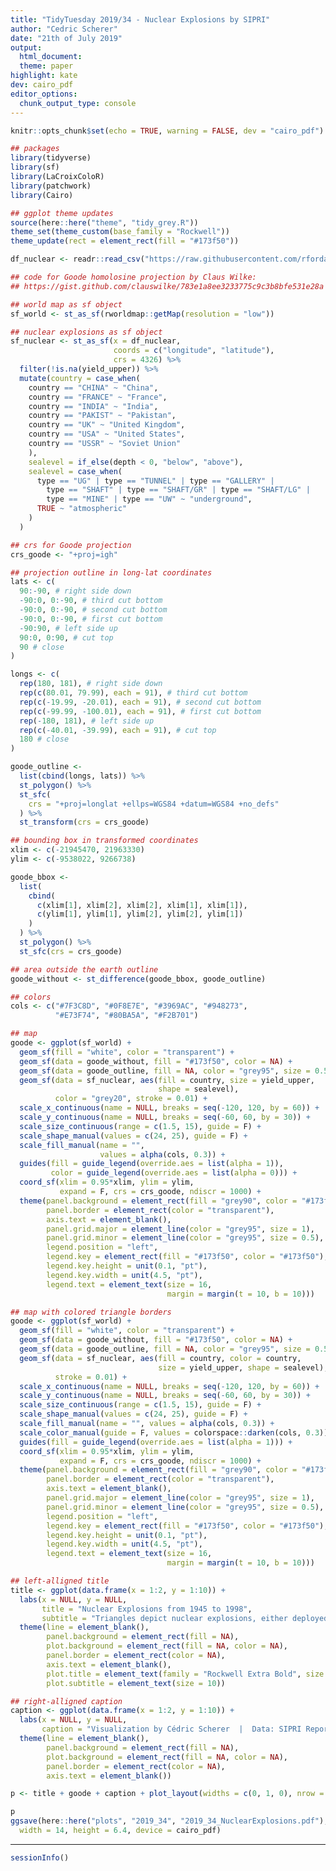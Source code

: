 ```yaml
---
title: "TidyTuesday 2019/34 - Nuclear Explosions by SIPRI"
author: "Cedric Scherer"
date: "21th of July 2019"
output:
  html_document:
  theme: paper
highlight: kate
dev: cairo_pdf
editor_options:
  chunk_output_type: console
---
```

  
```r
knitr::opts_chunk$set(echo = TRUE, warning = FALSE, dev = "cairo_pdf")
```

```r
## packages
library(tidyverse)
library(sf)
library(LaCroixColoR)
library(patchwork)
library(Cairo)

## ggplot theme updates
source(here::here("theme", "tidy_grey.R"))
theme_set(theme_custom(base_family = "Rockwell"))
theme_update(rect = element_rect(fill = "#173f50"))
```

```r
df_nuclear <- readr::read_csv("https://raw.githubusercontent.com/rfordatascience/tidytuesday/master/data/2019/2019-08-20/nuclear_explosions.csv")
```

```r
## code for Goode homolosine projection by Claus Wilke:
## https://gist.github.com/clauswilke/783e1a8ee3233775c9c3b8bfe531e28a

## world map as sf object
sf_world <- st_as_sf(rworldmap::getMap(resolution = "low"))

## nuclear explosions as sf object
sf_nuclear <- st_as_sf(x = df_nuclear,                         
                       coords = c("longitude", "latitude"),
                       crs = 4326) %>% 
  filter(!is.na(yield_upper)) %>% 
  mutate(country = case_when(
    country == "CHINA" ~ "China",
    country == "FRANCE" ~ "France",
    country == "INDIA" ~ "India",
    country == "PAKIST" ~ "Pakistan",
    country == "UK" ~ "United Kingdom",
    country == "USA" ~ "United States",
    country == "USSR" ~ "Soviet Union"
    ),
    sealevel = if_else(depth < 0, "below", "above"),
    sealevel = case_when(
      type == "UG" | type == "TUNNEL" | type == "GALLERY" |
        type == "SHAFT" | type == "SHAFT/GR" | type == "SHAFT/LG" |
        type == "MINE" | type == "UW" ~ "underground",
      TRUE ~ "atmospheric"
    )
  )

## crs for Goode projection
crs_goode <- "+proj=igh"

## projection outline in long-lat coordinates
lats <- c(
  90:-90, # right side down
  -90:0, 0:-90, # third cut bottom
  -90:0, 0:-90, # second cut bottom
  -90:0, 0:-90, # first cut bottom
  -90:90, # left side up
  90:0, 0:90, # cut top
  90 # close
)

longs <- c(
  rep(180, 181), # right side down
  rep(c(80.01, 79.99), each = 91), # third cut bottom
  rep(c(-19.99, -20.01), each = 91), # second cut bottom
  rep(c(-99.99, -100.01), each = 91), # first cut bottom
  rep(-180, 181), # left side up
  rep(c(-40.01, -39.99), each = 91), # cut top
  180 # close
)

goode_outline <- 
  list(cbind(longs, lats)) %>%
  st_polygon() %>%
  st_sfc(
    crs = "+proj=longlat +ellps=WGS84 +datum=WGS84 +no_defs"
  ) %>% 
  st_transform(crs = crs_goode)

## bounding box in transformed coordinates
xlim <- c(-21945470, 21963330)
ylim <- c(-9538022, 9266738)

goode_bbox <- 
  list(
    cbind(
      c(xlim[1], xlim[2], xlim[2], xlim[1], xlim[1]), 
      c(ylim[1], ylim[1], ylim[2], ylim[2], ylim[1])
    )
  ) %>%
  st_polygon() %>%
  st_sfc(crs = crs_goode)

## area outside the earth outline
goode_without <- st_difference(goode_bbox, goode_outline)

## colors
cols <- c("#7F3C8D", "#0F8E7E", "#3969AC", "#948273", 
          "#E73F74", "#80BA5A", "#F2B701")

## map
goode <- ggplot(sf_world) + 
  geom_sf(fill = "white", color = "transparent") +
  geom_sf(data = goode_without, fill = "#173f50", color = NA) +
  geom_sf(data = goode_outline, fill = NA, color = "grey95", size = 0.5/.pt) +
  geom_sf(data = sf_nuclear, aes(fill = country, size = yield_upper, 
                                 shape = sealevel),
          color = "grey20", stroke = 0.01) +
  scale_x_continuous(name = NULL, breaks = seq(-120, 120, by = 60)) +
  scale_y_continuous(name = NULL, breaks = seq(-60, 60, by = 30)) +
  scale_size_continuous(range = c(1.5, 15), guide = F) +
  scale_shape_manual(values = c(24, 25), guide = F) +
  scale_fill_manual(name = "",
                    values = alpha(cols, 0.3)) +
  guides(fill = guide_legend(override.aes = list(alpha = 1)),
         color = guide_legend(override.aes = list(alpha = 0))) +
  coord_sf(xlim = 0.95*xlim, ylim = ylim, 
           expand = F, crs = crs_goode, ndiscr = 1000) +
  theme(panel.background = element_rect(fill = "grey90", color = "#173f50"),
        panel.border = element_rect(color = "transparent"),
        axis.text = element_blank(),
        panel.grid.major = element_line(color = "grey95", size = 1),
        panel.grid.minor = element_line(color = "grey95", size = 0.5),
        legend.position = "left",
        legend.key = element_rect(fill = "#173f50", color = "#173f50"),
        legend.key.height = unit(0.1, "pt"),
        legend.key.width = unit(4.5, "pt"),
        legend.text = element_text(size = 16, 
                                   margin = margin(t = 10, b = 10)))

## map with colored triangle borders
goode <- ggplot(sf_world) + 
  geom_sf(fill = "white", color = "transparent") +
  geom_sf(data = goode_without, fill = "#173f50", color = NA) +
  geom_sf(data = goode_outline, fill = NA, color = "grey95", size = 0.5/.pt) +
  geom_sf(data = sf_nuclear, aes(fill = country, color = country, 
                                 size = yield_upper, shape = sealevel),
          stroke = 0.01) +
  scale_x_continuous(name = NULL, breaks = seq(-120, 120, by = 60)) +
  scale_y_continuous(name = NULL, breaks = seq(-60, 60, by = 30)) +
  scale_size_continuous(range = c(1.5, 15), guide = F) +
  scale_shape_manual(values = c(24, 25), guide = F) +
  scale_fill_manual(name = "", values = alpha(cols, 0.3)) +
  scale_color_manual(guide = F, values = colorspace::darken(cols, 0.3)) +
  guides(fill = guide_legend(override.aes = list(alpha = 1))) +
  coord_sf(xlim = 0.95*xlim, ylim = ylim, 
           expand = F, crs = crs_goode, ndiscr = 1000) +
  theme(panel.background = element_rect(fill = "grey90", color = "#173f50"),
        panel.border = element_rect(color = "transparent"),
        axis.text = element_blank(),
        panel.grid.major = element_line(color = "grey95", size = 1),
        panel.grid.minor = element_line(color = "grey95", size = 0.5),
        legend.position = "left",
        legend.key = element_rect(fill = "#173f50", color = "#173f50"),
        legend.key.height = unit(0.1, "pt"),
        legend.key.width = unit(4.5, "pt"),
        legend.text = element_text(size = 16, 
                                   margin = margin(t = 10, b = 10)))
```

```r
## left-alligned title
title <- ggplot(data.frame(x = 1:2, y = 1:10)) +
  labs(x = NULL, y = NULL,
       title = "Nuclear Explosions from 1945 to 1998",
       subtitle = "Triangles depict nuclear explosions, either deployed in the atmosphere (pointing upwards) or under the ground/water (pointing downwards).\nThe size scales with the explosion yield estimate and the color indicates the country that deployed the nuclear device.") +
  theme(line = element_blank(),
        panel.background = element_rect(fill = NA),
        plot.background = element_rect(fill = NA, color = NA),
        panel.border = element_rect(color = NA),
        axis.text = element_blank(),
        plot.title = element_text(family = "Rockwell Extra Bold", size = 30),
        plot.subtitle = element_text(size = 10))
```

```r
## right-alligned caption
caption <- ggplot(data.frame(x = 1:2, y = 1:10)) +
  labs(x = NULL, y = NULL,
       caption = "Visualization by Cédric Scherer  |  Data: SIPRI Report 2000 (FOA-R--00-01572-180--SE)") +
  theme(line = element_blank(),
        panel.background = element_rect(fill = NA),
        plot.background = element_rect(fill = NA, color = NA),
        panel.border = element_rect(color = NA),
        axis.text = element_blank())
```

```r
p <- title + goode + caption + plot_layout(widths = c(0, 1, 0), nrow = 1)

p
ggsave(here::here("plots", "2019_34", "2019_34_NuclearExplosions.pdf"),
  width = 14, height = 6.4, device = cairo_pdf)
```

***
  
```r
sessionInfo()
```
